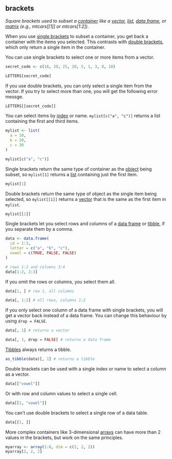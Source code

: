 ## brackets

<dfn>Square brackets used to subset a [container](c.html#container) like a [vector](v.html#vector), [list](l.html#list), [data frame](d.html#data-frame), or [matrix](m.html#matrix) (e.g., mtcars[[1]] or mtcars[1:2]).</dfn>

When you use [single brackets](s.html#single-brackets) to subset a container, you get back a container with the items you selected. This contrasts with [double brackets](d.html#double-brackets), which only return a single item in the container.



You can use single brackets to select one or more items from a vector.

```r
secret_code <- c(16, 19, 25, 20, 5, 1, 3, 8, 18)

LETTERS[secret_code]
```

If you use double brackets, you can only select a single item from the vector. If you try to select more than one, you will get the following error messge.

```r
LETTERS[[secret_code]]
```



You can select items by [index](i.html#index) or name. `mylist[c("a", "c")]` returns a list containing the first and third items.

```r
mylist <- list(
  a = 10,
  b = 20,
  c = 30
)

mylist[c("a", "c")]
```

Single brackets return the same type of container as the [object](o.html#object) being subset, so `mylist[1]` returns a [list](l.html#list) containing just the first item.

```r
mylist[1]
```

Double brackets return the same type of object as the single item being selected, so `mylist[[1]]` returns a [vector](v.html#vector) that is the same as the first item in `mylist`.

```r
mylist[[1]]
```



Single brackets let you select rows and columns of a [data frame](d.html#data-frame) or [tibble](t.html#tibble), if you separate them by a comma.

```r
data <- data.frame(
  id = 1:3,
  letter = c("a", "b", "c"),
  vowel = c(TRUE, FALSE, FALSE)
)

# rows 1:2 and columns 3:4
data[1:2, 2:3]
```

If you omit the rows or columns, you select them all.

```r
data[1, ] # row 1, all columns
```

```r
data[, 1:2] # all rows, columns 1:2
```

<div class="warning">
If you only select one column of a data frame with single brackets, you will get a vector back instead of a data frame. You can change this behaviour by using `drop = FALSE`.

```r
data[, 1] # returns a vector
```
```r
data[, 1, drop = FALSE] # returns a data frame
```

[Tibbles](t.html#tibble) always returns a tibble. 

```r
as_tibble(data)[, 1] # returns a tibble
```
</div>

Double brackets can be used with a single index or name to select a column as a vector.

```r
data[["vowel"]]
```
Or with row and column values to select a single cell.

```r
data[[1, "vowel"]]
```
You can't use double brackets to select a single row of a data table.

```r
data[[1, ]]
```

More complex containers like 3-dimensional [arrays](a.html#array) can have more than 2 values in the brackets, but work on the same principles.

```r
myarray <- array(1:8, dim = c(2, 2, 2))
myarray[2, 2, 2]
```



